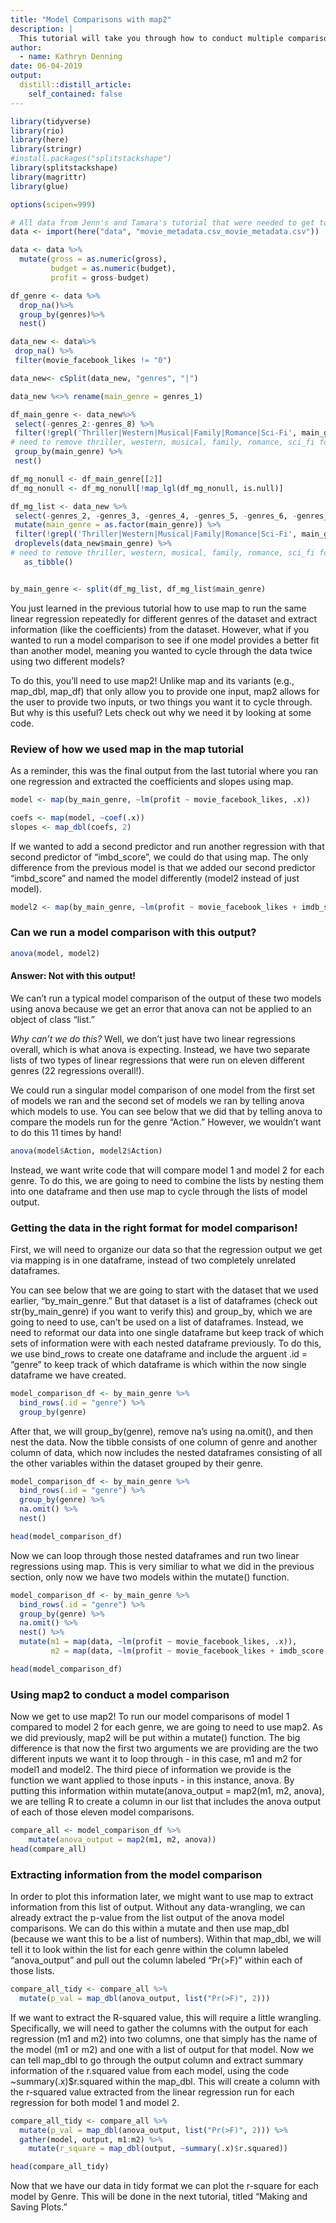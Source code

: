 ```yaml
---
title: "Model Comparisons with map2"
description: |
  This tutorial will take you through how to conduct multiple comparisons using map2.
author:
  - name: Kathryn Denning
date: 06-04-2019
output:
  distill::distill_article:
    self_contained: false
---
```


```r
library(tidyverse)
library(rio)
library(here)
library(stringr)
#install.packages("splitstackshape")
library(splitstackshape)
library(magrittr)
library(glue)

options(scipen=999)

# All data from Jenn's and Tamara's tutorial that were needed to get to the point that I can run my code
data <- import(here("data", "movie_metadata.csv_movie_metadata.csv"))

data <- data %>%
  mutate(gross = as.numeric(gross),
         budget = as.numeric(budget),
         profit = gross-budget)

df_genre <- data %>% 
  drop_na()%>%
  group_by(genres)%>%
  nest()

data_new <- data%>%
 drop_na() %>%
 filter(movie_facebook_likes != "0")

data_new<- cSplit(data_new, "genres", "|")

data_new %<>% rename(main_genre = genres_1)

df_main_genre <- data_new%>%
 select(-genres_2:-genres_8) %>%
 filter(!grepl('Thriller|Western|Musical|Family|Romance|Sci-Fi', main_genre)) %>%
# need to remove thriller, western, musical, family, romance, sci_fi for having less than 5 movies
 group_by(main_genre) %>%
 nest()

df_mg_nonull <- df_main_genre[[2]]
df_mg_nonull <- df_mg_nonull[!map_lgl(df_mg_nonull, is.null)]

df_mg_list <- data_new %>%
 select(-genres_2, -genres_3, -genres_4, -genres_5, -genres_6, -genres_7, -genres_8)%>%
 mutate(main_genre = as.factor(main_genre)) %>%
 filter(!grepl('Thriller|Western|Musical|Family|Romance|Sci-Fi', main_genre)) %>%
 droplevels(data_new$main_genre) %>%
# need to remove thriller, western, musical, family, romance, sci_fi for having less than 5 movies
   as_tibble()


by_main_genre <- split(df_mg_list, df_mg_list$main_genre)
```

You just learned in the previous tutorial how to use map to run the same linear regression repeatedly for different genres of the dataset and extract information (like the coefficients) from the dataset. However, what if you wanted to run a model comparison to see if one model provides a better fit than another model, meaning you wanted to cycle through the data twice using two different models? 

To do this, you'll need to use map2! Unlike map and its variants (e.g., map_dbl, map_df) that only allow you to provide one input, map2 allows for the user to provide two inputs, or two things you want it to cycle through. But why is this useful? Lets check out why we need it by looking at some code.


### Review of how we used map in the map tutorial

As a reminder, this was the final output from the last tutorial where you ran one regression and extracted the coefficients and slopes using map.

```r
model <- map(by_main_genre, ~lm(profit ~ movie_facebook_likes, .x))

coefs <- map(model, ~coef(.x))
slopes <- map_dbl(coefs, 2)

```

If we wanted to add a second predictor and run another regression with that second predictor of "imbd_score", we could do that using map. The only difference from the previous model is that we added our second predictor "imbd_score" and named the model differently (model2 instead of just model).

```r
model2 <- map(by_main_genre, ~lm(profit ~ movie_facebook_likes + imdb_score, .x))
```

### Can we run a model comparison with this output?

```r
anova(model, model2)
```

#### Answer: Not with this output!

We can't run a typical model comparison of the output of these two models using anova because we get an error that anova can not be applied to an object of class "list." 

*Why can't we do this?* Well, we don't just have two linear regressions overall, which is what anova is expecting. Instead, we have two separate lists of two types of linear regressions that were run on eleven different genres (22 regressions overall!).

We could run a singular model comparison of one model from the first set of models we ran and the second set of models we ran by telling anova which models to use. You can see below that we did that by telling anova to compare the models run for the genre "Action." However, we wouldn't want to do this 11 times by hand!

```r
anova(model$Action, model2$Action)
```

Instead, we want write code that will compare model 1 and model 2 for each genre. To do this, we are going to need to combine the lists by nesting them into one dataframe and then use map to cycle through the lists of model output. 

### Getting the data in the right format for model comparison!

First, we will need to organize our data so that the regression output we get via mapping is in one dataframe, instead of two completely unrelated dataframes. 

You can see below that we are going to start with the dataset that we used earlier, "by_main_genre." But that dataset is a list of dataframes (check out str(by_main_genre) if you want to verify this) and group_by, which we are going to need to use, can't be used on a list of dataframes. Instead, we need to reformat our data into one single dataframe but keep track of which sets of information were with each nested dataframe previously. To do this, we use bind_rows to create one dataframe and include the arguent .id = "genre" to keep track of which dataframe is which within the now single dataframe we have created. 

```r
model_comparison_df <- by_main_genre %>% 
  bind_rows(.id = "genre") %>% 
  group_by(genre)
```

After that, we will group_by(genre), remove na's using na.omit(), and then nest the data. Now the tibble consists of one column of genre and another column of data, which now includes the nested dataframes consisting of all the other variables within the dataset grouped by their genre. 

```r
model_comparison_df <- by_main_genre %>% 
  bind_rows(.id = "genre") %>% 
  group_by(genre) %>% 
  na.omit() %>% 
  nest()

head(model_comparison_df)
```

Now we can loop through those nested dataframes and run two linear regressions using map. This is very similiar to what we did in the previous section, only now we have two models within the mutate() function.

```r
model_comparison_df <- by_main_genre %>% 
  bind_rows(.id = "genre") %>% 
  group_by(genre) %>% 
  na.omit() %>% 
  nest() %>% 
  mutate(m1 = map(data, ~lm(profit ~ movie_facebook_likes, .x)),
         m2 = map(data, ~lm(profit ~ movie_facebook_likes + imdb_score, .x)))

head(model_comparison_df)
```

### Using map2 to conduct a model comparison

Now we get to use map2! To run our model comparisons of model 1 compared to model 2 for each genre, we are going to need to use map2. As we did previously, map2 will be put within a mutate() function. The big difference is that now the first two arguments we are providing are the two different inputs we want it to loop through - in this case, m1 and m2 for model1 and model2. The third piece of information we provide is the function we want applied to those inputs - in this instance, anova. By putting this information within mutate(anova_output = map2(m1, m2, anova), we are telling R to create a column in our list that includes the anova output of each of those eleven model comparisons.

```r
compare_all <- model_comparison_df %>%
    mutate(anova_output = map2(m1, m2, anova))
head(compare_all)
```

### Extracting information from the model comparison

In order to plot this information later, we might want to use map to extract information from this list of output. Without any data-wrangling, we can already extract the p-value from the list output of the anova model comparisons. We can do this within a mutate and then use map_dbl (because we want this to be a list of numbers). Within that map_dbl, we will tell it to look within the list for each genre within the column labeled "anova_output" and pull out the column labeled "Pr(>F)" within each of those lists. 

```r
compare_all_tidy <- compare_all %>% 
  mutate(p_val = map_dbl(anova_output, list("Pr(>F)", 2)))    
```

If we want to extract the R-squared value, this will require a little wrangling. Specifically, we will need to gather the columns with the output for each regression (m1 and m2) into two columns, one that simply has the name of the model (m1 or m2) and one with a list of output for that model. Now we can tell map_dbl to go through the output column and extract summary information of the r.squared value from each model, using the code ~summary(.x)$r.squared within the map_dbl. This will create a column with the r-squared value extracted from the linear regression run for each regression for both model 1 and model 2.

```r
compare_all_tidy <- compare_all %>% 
  mutate(p_val = map_dbl(anova_output, list("Pr(>F)", 2))) %>% 
  gather(model, output, m1:m2) %>% 
    mutate(r_square = map_dbl(output, ~summary(.x)$r.squared))

head(compare_all_tidy)      
```

Now that we have our data in tidy format we can plot the r-square for each model by Genre. This will be done in the next tutorial, titled "Making and Saving Plots."
